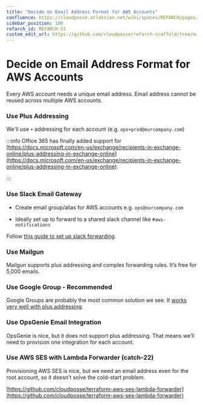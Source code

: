 ```yaml
---
title: "Decide on Email Address Format for AWS Accounts"
confluence: https://cloudposse.atlassian.net/wiki/spaces/REFARCH/pages/1175846958/REFARCH-51+-+Decide+on+Email+Address+Format+for+AWS+Accounts
sidebar_position: 100
refarch_id: REFARCH-51
custom_edit_url: https://github.com/cloudposse/refarch-scaffold/tree/main/docs/docs/fundamentals/design-decisions/cold-start/decide-on-email-address-format-for-aws-accounts.md
---
```


# Decide on Email Address Format for AWS Accounts

Every AWS account needs a unique email address. Email address cannot be reused across multiple AWS accounts.

### Use Plus Addressing

We'll use `+` addressing for each account (e.g. `ops+prod@ourcompany.com`)

:::info Office 365 has finally added support for
[https://docs.microsoft.com/en-us/exchange/recipients-in-exchange-online/plus-addressing-in-exchange-online](https://docs.microsoft.com/en-us/exchange/recipients-in-exchange-online/plus-addressing-in-exchange-online).

:::

### Use Slack Email Gateway

- Create email group/alias for AWS accounts e.g. `ops@ourcompany.com`

- Ideally set up to forward to a shared slack channel like `#aws-notifications`

Follow
[this guide to set up slack forwarding](/reference-architecture/setup/cold-start/how-to-set-up-aws-email-notifications/).

### Use Mailgun

Mailgun supports plus addressing and complex forwarding rules. It’s free for 5,000 emails.

### Use Google Group - Recommended

Google Groups are probably the most common solution we see. It
[works very well with plus addressing](https://support.google.com/a/users/answer/9308648?hl=en).

### Use OpsGenie Email Integration

OpsGenie is nice, but it does not support plus addressing. That means we’ll need to provision one integration for each
account.

### Use AWS SES with Lambda Forwarder (catch-22)

Provisioning AWS SES is nice, but we need an email address even for the root account, so it doesn’t solve the cold-start
problem.

[https://github.com/cloudposse/terraform-aws-ses-lambda-forwarder](https://github.com/cloudposse/terraform-aws-ses-lambda-forwarder)

